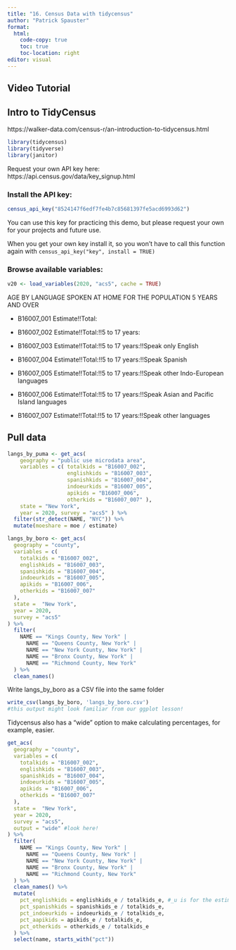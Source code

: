 ```yaml
---
title: "16. Census Data with tidycensus"
author: "Patrick Spauster"
format:
  html:
    code-copy: true
    toc: true
    toc-location: right
editor: visual
---
```


## Video Tutorial

```{=html}
```
## Intro to TidyCensus

https://walker-data.com/census-r/an-introduction-to-tidycensus.html

```r

library(tidycensus)
library(tidyverse)
library(janitor)

```

Request your own API key here: https://api.census.gov/data/key_signup.html

### Install the API key:

```r
census_api_key("8524147f6edf7fe4b7c85681397fe5acd6993d62")
```

You can use this key for practicing this demo, but please request your own for your projects and future use.

When you get your own key install it, so you won't have to call this function again with `census_api_key("key", install = TRUE)`

### Browse available variables:

```r

v20 <- load_variables(2020, "acs5", cache = TRUE)

```

AGE BY LANGUAGE SPOKEN AT HOME FOR THE POPULATION 5 YEARS AND OVER

-   B16007_001 Estimate!!Total:

-   B16007_002 Estimate!!Total:!!5 to 17 years:

-   B16007_003 Estimate!!Total:!!5 to 17 years:!!Speak only English

-   B16007_004 Estimate!!Total:!!5 to 17 years:!!Speak Spanish

-   B16007_005 Estimate!!Total:!!5 to 17 years:!!Speak other Indo-European languages

-   B16007_006 Estimate!!Total:!!5 to 17 years:!!Speak Asian and Pacific Island languages

-   B16007_007 Estimate!!Total:!!5 to 17 years:!!Speak other languages

## Pull data

```r
langs_by_puma <- get_acs(
    geography = "public use microdata area", 
    variables = c( totalkids = "B16007_002",
                   englishkids = "B16007_003",
                   spanishkids = "B16007_004",
                   indoeurkids = "B16007_005",
                   apikids = "B16007_006",
                   otherkids = "B16007_007" ), 
    state = "New York", 
    year = 2020, survey = "acs5" ) %>% 
  filter(str_detect(NAME, "NYC")) %>% 
  mutate(moeshare = moe / estimate)
```

```r

langs_by_boro <- get_acs(
  geography = "county",
  variables = c(
    totalkids = "B16007_002",
    englishkids = "B16007_003",
    spanishkids = "B16007_004",
    indoeurkids = "B16007_005",
    apikids = "B16007_006",
    otherkids = "B16007_007"
  ),
  state =  "New York",
  year = 2020,
  survey = "acs5"
) %>%
  filter(
    NAME == "Kings County, New York" |
      NAME == "Queens County, New York" |
      NAME == "New York County, New York" |
      NAME == "Bronx County, New York" |
      NAME == "Richmond County, New York"
  ) %>%
  clean_names()
```

Write langs_by_boro as a CSV file into the same folder

```r
write_csv(langs_by_boro, 'langs_by_boro.csv')
#this output might look familiar from our ggplot lesson!
```

Tidycensus also has a "wide" option to make calculating percentages, for example, easier.

```r
get_acs(
  geography = "county",
  variables = c(
    totalkids = "B16007_002",
    englishkids = "B16007_003",
    spanishkids = "B16007_004",
    indoeurkids = "B16007_005",
    apikids = "B16007_006",
    otherkids = "B16007_007"
  ),
  state =  "New York",
  year = 2020,
  survey = "acs5",
  output = "wide" #look here!
) %>%
  filter(
    NAME == "Kings County, New York" |
      NAME == "Queens County, New York" |
      NAME == "New York County, New York" |
      NAME == "Bronx County, New York" |
      NAME == "Richmond County, New York"
  ) %>%
  clean_names() %>% 
  mutate(
    pct_englishkids = englishkids_e / totalkids_e, #_u is for the estimate and _m is the margin or error
    pct_spanishkids = spanishkids_e / totalkids_e,
    pct_indoeurkids = indoeurkids_e / totalkids_e,
    pct_aapikids = apikids_e / totalkids_e,
    pct_otherkids = otherkids_e / totalkids_e
  ) %>% 
  select(name, starts_with("pct"))



```
